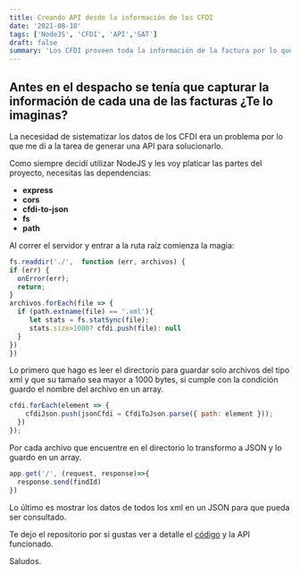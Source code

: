 ```yaml
---
title: Creando API desde la información de los CFDI
date: '2021-08-10'
tags: ['NodeJS', 'CFDI', 'API','SAT']
draft: false
summary: 'Los CFDI proveen toda la información de la factura por lo que vamos a generar una API para hacer consultas'
---
```


## Antes en el despacho se tenía que capturar la información de cada una de las facturas ¿Te lo imaginas?

La necesidad de sistematizar los datos de los CFDI era un problema por lo que me di a la tarea de generar una API para solucionarlo.

Como siempre decidí utilizar NodeJS y les voy platicar las partes del proyecto, necesitas las dependencias:
* **express**
* **cors**
* **cfdi-to-json**
* **fs**
* **path**

Al correr el servidor y entrar a la ruta raíz comienza la magia:

```javascript
fs.readdir('./',  function (err, archivos) {
if (err) {
  onError(err);
  return;
}
archivos.forEach(file => {
  if (path.extname(file) == '.xml'){
     let stats = fs.statSync(file);
     stats.size>1000? cfdi.push(file): null
  }
})
})
```
Lo primero que hago es leer el directorio para guardar solo archivos del tipo xml y que su tamaño sea mayor a 1000 bytes, si cumple con la condición guardo el nombre del archivo en un array.

```javascript
cfdi.forEach(element => {
    cfdiJson.push(jsonCfdi = CfdiToJson.parse({ path: element }));
  })
});
```
Por cada archivo que encuentre en el directorio lo transformo a JSON y lo guardo en un array.

```javascript
app.get('/', (request, response)=>{
  response.send(findId)
})
```
Lo último es mostrar los datos de todos los xml en un JSON para que pueda ser consultado.


Te dejo el repositorio por si gustas ver a detalle el [código](https://github.com/juanpablosolana/cfdi-api) y la API funcionado.

Saludos.